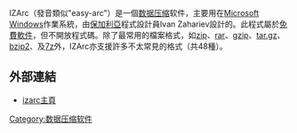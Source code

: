 {{NoteTA
|zh-hans:数据;zh-hant:資料
}}
{{Infobox Software
| name                   = IZArc
| logo                   = 
| screenshot             = 
| caption                = IZArc 3.81 under [[Windows_Vista|Windows Vista]]
| developer              = Ivan Zahariev
|frequently_updated      = yes<!--發佈版本更新？請不要編輯本頁，只須點按版本號碼！Release version update? Don't edit this page, just click on the version number!-->
| programming language   = 支持 53 種語言（含[[英文|英文]]、[[簡體中文|簡體中文]]、[[繁體中文|繁體中文]]）
| operating system       = [[Microsoft_Windows|Windows]]
| language               = 
| genre                  = [[数据压缩软件|数据压缩软件]]
| license                = [[Freeware|Freeware]]
| website                = [http://www.izarc.org www.izarc.org]
}}
IZArc（發音類似"easy-arc"）是一個[[数据压缩|数据压缩]]软件，主要用在[[Microsoft_Windows|Microsoft Windows]]作業系統，由[[保加利亞|保加利亞]]程式設計員Ivan Zahariev設計的。此程式屬於[[免費軟件|免費軟件]]，但不開放程式碼。除了最常用的檔案格式，如[[zip|zip]]、[[rar|rar]]、[[gzip|gzip]]、[[tar.gz|tar.gz]]、[[bzip2|bzip2]]、及[[7z|7z]]外，IZArc亦支援許多不太常見的格式（共48種）。

== 外部連結 ==
*[http://www.izarc.org/ izarc主頁]{{Wayback|url=http://www.izarc.org/ |date=20090405035340 }}

{{Compression Software Implementations}}

{{Software-stub}}

[[Category:数据压缩软件|Category:数据压缩软件]]